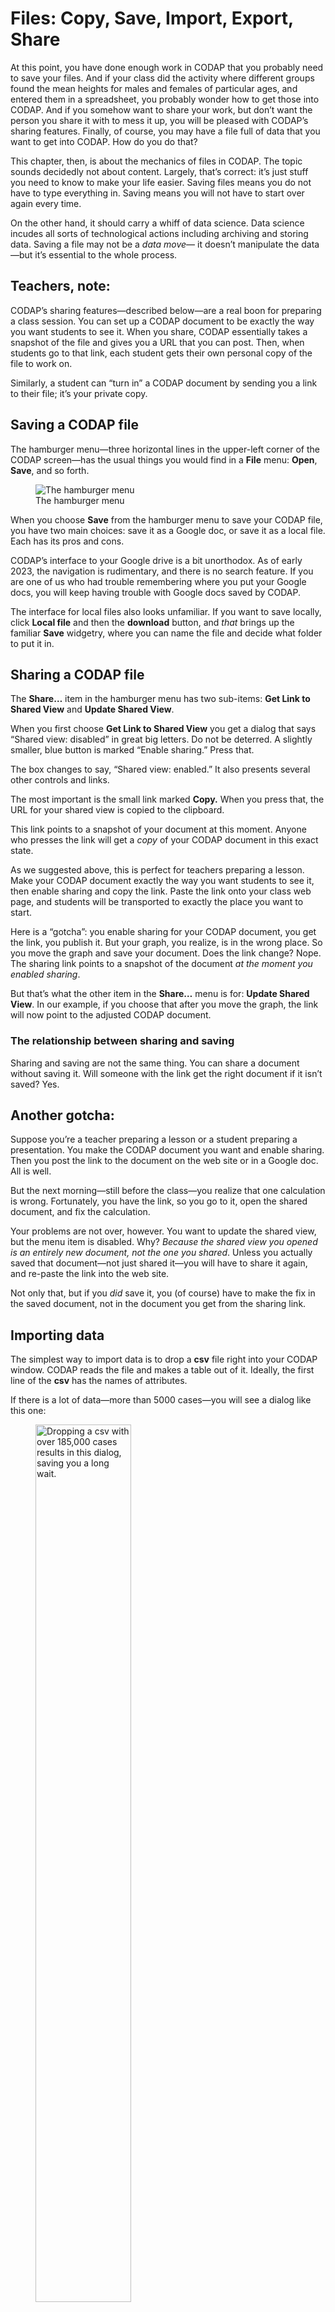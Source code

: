 ```{=html}
    <script src="src/awash-functions.js"></script>
```

# Files: Copy, Save, Import, Export, Share {#files-chapter}

At this point, you have done enough work in CODAP that you probably need to save your files.
And if your class did the activity where different groups
found the mean heights for males and females of particular ages,
and entered them in a spreadsheet,
you probably wonder how to get those into CODAP.
And if you somehow want to share your work,
but don't want the person you share it with to mess it up,
you will be pleased with CODAP's sharing features.
Finally, of course, you may have a file full of data that
you want to get into CODAP. 
How do you do that?

This chapter, then, is about the mechanics of files in CODAP.
The topic sounds decidedly not about content.
Largely, that's correct:
it's just stuff you need to know to make your life easier.
Saving files means you do not have to type everything in.
Saving means you will not have to start over again every time.

On the other hand, it should carry a whiff of data science. 
Data science incudes all sorts of technological actions
including archiving and storing data.
Saving a file may not be a _data move_---
it doesn't manipulate the data---but it's essential to the whole process.

::: {.callout-tip}
## Teachers, note:

CODAP's sharing features---described below---are
a real boon for preparing a class session. 
You can set up a CODAP document to be exactly the way
you want students to see it.
When you share, CODAP essentially takes a snapshot of the file
and gives you a URL that you can post.
Then, when students go to that link, each student gets their own personal
copy of the file to work on.

Similarly, a student can "turn in" a CODAP document by sending you
a link to their file; 
it's your private copy.
:::


## Saving a CODAP file {#saving}

The hamburger menu---three horizontal lines in the upper-left corner
of the CODAP screen---has the usual things you would find in a **File** menu:
**Open**, **Save**, and so forth.

::: {.column-margin}
![The hamburger menu](art/hamburger.png){}
:::

When you choose **Save** from the hamburger menu to save your CODAP file, 
you have two main choices: 
save it as a Google doc, or save it as a local file. 
Each has its pros and cons.

CODAP's interface to your Google drive is a bit unorthodox. 
As of early 2023, the navigation is rudimentary, and there is no search feature.
If you are one of us who had trouble remembering where you put your Google docs,
you will keep having trouble with Google docs saved by CODAP.

The interface for local files also looks unfamiliar. 
If you want to save locally, click **Local file** and then the **download** button,
and _that_ brings up the familiar **Save** widgetry,
where you can name the file and decide what folder to put it in.


## Sharing a CODAP file {#sharing}

The **Share...** item in the hamburger menu has two sub-items: 
**Get Link to Shared View** and **Update Shared View**.

When you first choose **Get Link to Shared View** 
you get a dialog that says "Shared view: disabled" in great big letters.
Do not be deterred. 
A slightly smaller, blue button is marked "Enable sharing."
Press that. 

The box changes to say, "Shared view: enabled." 
It also presents several other controls and links.

The most important is the small link marked **Copy.** 
When you press that, the URL for your shared view is copied to the clipboard. 

This link points to a snapshot of your document at this moment. 
Anyone who presses the link will get a _copy_ of your CODAP document in this exact state. 

::: {.callout-tip}
As we suggested above, this is perfect for teachers preparing a lesson. 
Make your CODAP document exactly the way you want students to see it, 
then enable sharing and copy the link. 
Paste the link onto your class web page, and students will be transported to exactly
the place you want to start.
:::

Here is a "gotcha": you enable sharing for your CODAP document, you get the link, 
you publish it. 
But your graph, you realize, is in the wrong place. 
So you move the graph and save your document.
Does the link change? Nope. 
The sharing link points to a snapshot of the document _at the moment you enabled sharing_.

But that's what the other item in the **Share...** menu is for:
**Update Shared View**. 
In our example, if you choose that after you move the graph,
the link will now point to the adjusted CODAP document.

### The relationship between sharing and saving {-}

Sharing and saving are not the same thing. 
You can share a document without saving it. 
Will someone with the link get the right document if it isn't saved?
Yes.

::: {.callout-caution}
## Another gotcha:

Suppose you're a teacher preparing a lesson or a student preparing a presentation.
You make the CODAP document you want and enable sharing.
Then you post the link to the document on the web site or in a Google doc. 
All is well.

But the next morning---still before the class---you realize that one
calculation is wrong. 
Fortunately, you have the link, so you go to it, 
open the shared document, and fix the calculation.

Your problems are not over, however.
You want to update the shared view, but the menu item is disabled.
Why?
_Because the shared view you opened is an entirely new document, not the one you shared_.
Unless you actually saved that document---not just shared it---you will have to share it again,
and re-paste the link into the web site. 

Not only that, but if you _did_ save it, 
you (of course) have to make the fix in the saved document,
not in the document you get from the sharing link.
:::

## Importing data {#import-section}

The simplest way to import data is to drop a **csv** file right into your CODAP window.
CODAP reads the file and makes a table out of it.
Ideally, the first line of the **csv** has the names of attributes.

If there is a lot of data---more than 5000 cases---you will see a dialog like this one:

![Dropping a **csv** with over 185,000 cases results in this dialog, saving you a long wait.](art/file-import-large.png){fig-align="center" width="60%"}

### Using the Import command {-}

You might also notice that there is an **Import** item in the hamburger menu.
If you choose it, you'll see that there are two paths: **Local File** and **URL**.

[Local File]{.inline-hed}: 
Drop in or navigate to a **csv** or a **codap** file. 
If it's a **csv**, CODAP makes a new dataset with its own table.
If it's **codap**, the saved CODAP file  _replaces_ the one you're working on.

[URL]{.inline-hed}: 
Enter or drop in a URL. 
You can use this to put a web page _into your CODAP document_.
Interestingly, you can also drop a URL into your document,
with the same effect.

By the way, this is also how you can install a plugin. 
Drop the plugin's URL into your document (or paste it into the URL box).
read more about this [in the plugins chapter](#plugins-chapter).

<!--
xxx video showing the drag of URLS and images?
-->

But note: importing a URL will _not_ magically make data on a web page appear in a table!
For that you need techniques in [this section](#import-from-web-page-section), below.

### Importing from the clipboard {-}

If you have the data in a text file or a spreadsheet, 
but it would be inconvenient to save it as a **csv**, try this:

* Select the data you want and **Copy** it to the clipboard. 
(Be sure to include the attribute names in the first line if you can.)

* Then, if you want a new dataset:
    * In CODAP, click on the **Table** icon in the toolbar.
    * Choose **- - new from clipboard - -** in the menu that appears.

    This is exactly the same as making a **csv** and dragging it in.
If there is a lot of data, you will see the dialog (pictured above) 
that lets you choose how much to import.


* Or, if you want to add data to an existing dataset:
    * Click the "ruler" icon in the table of the dataset you want to add to.
    * Choose **Import Case Data from Clipboard**

    You will see a dialog asking if you want the clipboard 
    to replace the data in the table 
    or to append the clipboard data to an existing dataset.

### Importing data from a web page {- #import-from-web-page-section}

You will often find data you want on a web page. 
How do you get it into CODAP?

It's not always easy. 
For one thing, people put all kinds of non-data things 
into tables of data on their web pages.
Or they may format them strangely. 
That is, you may have to munge the data before it's ready for you to use. 
If things are a mess after you import them, 
check out [this chapter on preparing and cleaning data](#preparing-chapter). 

But if everything is good, 
one strategy is to select the table on the web page,
copy it,
then paste it into a spreadsheet (such as Google sheets).
From there you can make a **csv** file 
or just go to the **Table** tool to import the data into CODAP.

You can also paste it into a plain text editor,
and make a **csv** (or tab-separated) file,
which you can drop into CODAP.

xxx ideas to come?

## Exporting data {#export-section}

You can also export a **csv** file from CODAP.
Click the ruler palette in the _table_.
You'll find the command there.
If you have made your table hierarchical, you can choose which level to export---
or you can export them all.

This is a good way to share data with somebody who isn't using CODAP.
Also, sometimes you will want to take your work from CODAP to some other 
program, in order to do something CODAP can't do.

